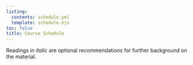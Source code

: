 ```yaml
---
listing: 
  contents: schedule.yml
  template: schedule.ejs
toc: false
title: Course Schedule
---
```


Readings in *italic* are optional recommendations for further background on the material.         
    